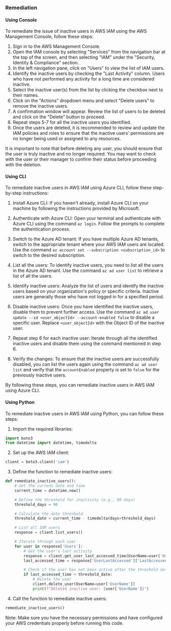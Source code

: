 ### Remediation

#### Using Console

To remediate the issue of inactive users in AWS IAM using the AWS Management Console, follow these steps:

1. Sign in to the AWS Management Console.
2. Open the IAM console by selecting "Services" from the navigation bar at the top of the screen, and then selecting "IAM" under the "Security, Identity & Compliance" section.
3. In the left navigation pane, click on "Users" to view the list of IAM users.
4. Identify the inactive users by checking the "Last Activity" column. Users who have not performed any activity for a long time are considered inactive.
5. Select the inactive user(s) from the list by clicking the checkbox next to their names.
6. Click on the "Actions" dropdown menu and select "Delete users" to remove the inactive users.
7. A confirmation window will appear. Review the list of users to be deleted and click on the "Delete" button to proceed.
8. Repeat steps 5-7 for all the inactive users you identified.
9. Once the users are deleted, it is recommended to review and update the IAM policies and roles to ensure that the inactive users' permissions are no longer being used or assigned to any resources.

It is important to note that before deleting any user, you should ensure that the user is truly inactive and no longer required. You may want to check with the user or their manager to confirm their status before proceeding with the deletion.

#### Using CLI

To remediate inactive users in AWS IAM using Azure CLI, follow these step-by-step instructions:

1. Install Azure CLI: If you haven't already, install Azure CLI on your machine by following the instructions provided by Microsoft.

2. Authenticate with Azure CLI: Open your terminal and authenticate with Azure CLI using the command `az login`. Follow the prompts to complete the authentication process.

3. Switch to the Azure AD tenant: If you have multiple Azure AD tenants, switch to the appropriate tenant where your AWS IAM users are located. Use the command `az account set --subscription <subscription_id>` to switch to the desired subscription.

4. List all the users: To identify inactive users, you need to list all the users in the Azure AD tenant. Use the command `az ad user list` to retrieve a list of all the users.

5. Identify inactive users: Analyze the list of users and identify the inactive users based on your organization's policy or specific criteria. Inactive users are generally those who have not logged in for a specified period.

6. Disable inactive users: Once you have identified the inactive users, disable them to prevent further access. Use the command `az ad user update --id <user_objectId> --account-enabled false` to disable a specific user. Replace `<user_objectId>` with the Object ID of the inactive user.

7. Repeat step 6 for each inactive user: Iterate through all the identified inactive users and disable them using the command mentioned in step 6.

8. Verify the changes: To ensure that the inactive users are successfully disabled, you can list the users again using the command `az ad user list` and verify that the `accountEnabled` property is set to `false` for the previously inactive users.

By following these steps, you can remediate inactive users in AWS IAM using Azure CLI.

#### Using Python

To remediate inactive users in AWS IAM using Python, you can follow these steps:

1. Import the required libraries:
```python
import boto3
from datetime import datetime, timedelta
```

2. Set up the AWS IAM client:
```python
client = boto3.client('iam')
```

3. Define the function to remediate inactive users:
```python
def remediate_inactive_users():
    # Get the current date and time
    current_time = datetime.now()

    # Define the threshold for inactivity (e.g., 90 days)
    threshold_days = 90

    # Calculate the date threshold
    threshold_date = current_time - timedelta(days=threshold_days)

    # List all IAM users
    response = client.list_users()

    # Iterate through each user
    for user in response['Users']:
        # Get the user's last activity
        response = client.get_user_last_accessed_time(UserName=user['UserName'])
        last_accessed_time = response['UserLastAccessed']['LastAccessedDateTime']

        # Check if the user has not been active after the threshold date
        if last_accessed_time < threshold_date:
            # Delete the user
            client.delete_user(UserName=user['UserName'])
            print(f"Deleted inactive user: {user['UserName']}")
```

4. Call the function to remediate inactive users:
```python
remediate_inactive_users()
```

Note: Make sure you have the necessary permissions and have configured your AWS credentials properly before running this code.


